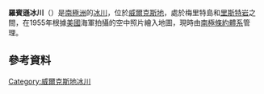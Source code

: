 {{coord|66|30|S|107|16|E|display=title}}

'''羅賓遜冰川'''（{{lang-en|Robinson Glacier}}）是[[南極洲|南極洲]]的[[冰川|冰川]]，位於[[威爾克斯地|威爾克斯地]]，處於梅里特島和[[里斯特岩|里斯特岩]]之間，在1955年根據[[美國|美國]]海軍拍攝的空中照片繪入地圖，現時由[[南極條約體系|南極條約體系]]管理。

==參考資料==
{{usgs-gazetteer}}

{{DEFAULTSORT:Robinson Glacier}}
[[Category:威爾克斯地冰川|Category:威爾克斯地冰川]]


{{WilkesLand-geo-stub}}